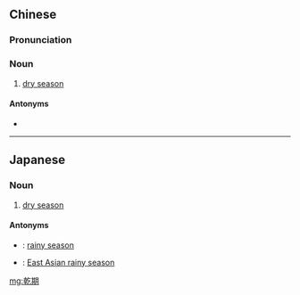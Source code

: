 {{also|干期}}
==Chinese==
{{zh-forms|s=干期}}

===Pronunciation===
{{zh-pron
|m=gān期
|c=gon1 kei4
|cat=n
}}

===Noun===
{{zh-noun}}

# [[dry season]]

====Antonyms====
* {{zh-l|雨期}}

----

==Japanese==
{{ja-kanjitab|かん|き|yomi=on}}

===Noun===
{{ja-noun|かんき}}

# {{lb|ja|meteorology|sort=かんき}} [[dry season]]

====Antonyms====
* {{ja-r|雨季|うき}}: [[rainy season]]
* {{ja-r|梅雨|つゆ}}: [[w:East Asian rainy season|East Asian rainy season]]

[[mg:乾期]]